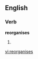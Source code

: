 
==English==

===Verb===
'''reorganises'''

# {{third-person singular of|[[reorganise]]}}

[[vi:reorganises]]